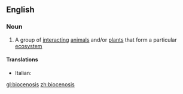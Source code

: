 ==English==

===Noun===
{{en-noun|biocenoses}}

# {{biology}} A group of [[interacting]] [[animal]]s and/or [[plant]]s that form a particular [[ecosystem]]

====Translations====
{{trans-top|biocenosis}}
* Italian: {{t-|it|biocenosi|f}}
{{trans-mid}}
{{trans-bottom}}

[[gl:biocenosis]]
[[zh:biocenosis]]